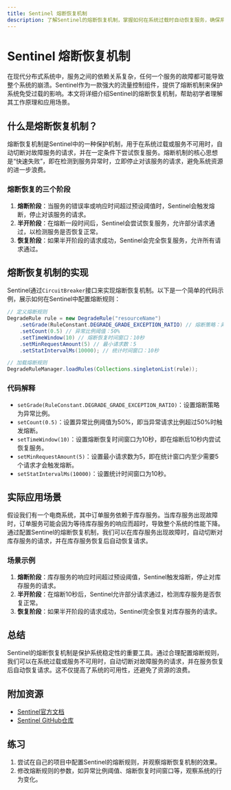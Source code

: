 ```yaml
---
title: Sentinel 熔断恢复机制
description: 了解Sentinel的熔断恢复机制，掌握如何在系统过载时自动恢复服务，确保系统稳定性。
---
```


# Sentinel 熔断恢复机制

在现代分布式系统中，服务之间的依赖关系复杂，任何一个服务的故障都可能导致整个系统的崩溃。Sentinel作为一款强大的流量控制组件，提供了熔断机制来保护系统免受过载的影响。本文将详细介绍Sentinel的熔断恢复机制，帮助初学者理解其工作原理和应用场景。

## 什么是熔断恢复机制？

熔断恢复机制是Sentinel中的一种保护机制，用于在系统过载或服务不可用时，自动切断对故障服务的请求，并在一定条件下尝试恢复服务。熔断机制的核心思想是“快速失败”，即在检测到服务异常时，立即停止对该服务的请求，避免系统资源的进一步浪费。

### 熔断恢复的三个阶段

1. **熔断阶段**：当服务的错误率或响应时间超过预设阈值时，Sentinel会触发熔断，停止对该服务的请求。
2. **半开阶段**：在熔断一段时间后，Sentinel会尝试恢复服务，允许部分请求通过，以检测服务是否恢复正常。
3. **恢复阶段**：如果半开阶段的请求成功，Sentinel会完全恢复服务，允许所有请求通过。

## 熔断恢复机制的实现

Sentinel通过`CircuitBreaker`接口来实现熔断恢复机制。以下是一个简单的代码示例，展示如何在Sentinel中配置熔断规则：

```java
// 定义熔断规则
DegradeRule rule = new DegradeRule("resourceName")
    .setGrade(RuleConstant.DEGRADE_GRADE_EXCEPTION_RATIO) // 熔断策略：异常比例
    .setCount(0.5) // 异常比例阈值：50%
    .setTimeWindow(10) // 熔断恢复时间窗口：10秒
    .setMinRequestAmount(5) // 最小请求数：5
    .setStatIntervalMs(10000); // 统计时间窗口：10秒

// 加载熔断规则
DegradeRuleManager.loadRules(Collections.singletonList(rule));
```

### 代码解释

- `setGrade(RuleConstant.DEGRADE_GRADE_EXCEPTION_RATIO)`：设置熔断策略为异常比例。
- `setCount(0.5)`：设置异常比例阈值为50%，即当异常请求比例超过50%时触发熔断。
- `setTimeWindow(10)`：设置熔断恢复时间窗口为10秒，即在熔断后10秒内尝试恢复服务。
- `setMinRequestAmount(5)`：设置最小请求数为5，即在统计窗口内至少需要5个请求才会触发熔断。
- `setStatIntervalMs(10000)`：设置统计时间窗口为10秒。

## 实际应用场景

假设我们有一个电商系统，其中订单服务依赖于库存服务。当库存服务出现故障时，订单服务可能会因为等待库存服务的响应而超时，导致整个系统的性能下降。通过配置Sentinel的熔断恢复机制，我们可以在库存服务出现故障时，自动切断对库存服务的请求，并在库存服务恢复后自动恢复请求。

### 场景示例

1. **熔断阶段**：库存服务的响应时间超过预设阈值，Sentinel触发熔断，停止对库存服务的请求。
2. **半开阶段**：在熔断10秒后，Sentinel允许部分请求通过，检测库存服务是否恢复正常。
3. **恢复阶段**：如果半开阶段的请求成功，Sentinel完全恢复对库存服务的请求。

## 总结

Sentinel的熔断恢复机制是保护系统稳定性的重要工具。通过合理配置熔断规则，我们可以在系统过载或服务不可用时，自动切断对故障服务的请求，并在服务恢复后自动恢复请求。这不仅提高了系统的可用性，还避免了资源的浪费。

## 附加资源

- [Sentinel官方文档](https://sentinelguard.io/zh-cn/docs/introduction.html)
- [Sentinel GitHub仓库](https://github.com/alibaba/Sentinel)

## 练习

1. 尝试在自己的项目中配置Sentinel的熔断规则，并观察熔断恢复机制的效果。
2. 修改熔断规则的参数，如异常比例阈值、熔断恢复时间窗口等，观察系统的行为变化。
